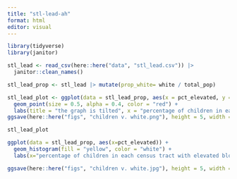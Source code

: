```yaml
---
title: "stl-lead-ah"
format: html
editor: visual
---
```


```r
library(tidyverse)
library(janitor)
```

```r
stl_lead <- read_csv(here::here("data", "stl_lead.csv")) |>
  janitor::clean_names()
```

```r
stl_lead_prop <- stl_lead |> mutate(prop_white= white / total_pop)
```

```r
stl_lead_plot <- ggplot(data = stl_lead_prop, aes(x = pct_elevated, y = prop_white)) + 
  geom_point(size = 0.5, alpha = 0.4, color = "red") + 
  labs(title = "the graph is tilted", x = "percentage of children in each census tract with elevated blood lead (%)", y ="Percent of each census tract identifying as white(%)")
ggsave(here::here("figs", "children v. white.png"), height = 5, width = 6)

stl_lead_plot
```

```r
ggplot(data = stl_lead_prop, aes(x=pct_elevated)) + 
  geom_histogram(fill = "yellow", color = "white") + 
  labs(x="percentage of children in each census tract with elevated blood lead levels(%)")

ggsave(here::here("figs", "children v. white.jpg"), height = 5, width = 6)
```
